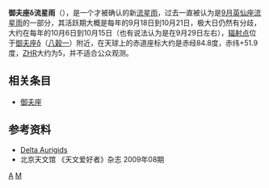 {{No footnotes|time=2021-10-01T13:06:21+00:00}}
'''御夫座δ流星雨'''（{{lang-en|Delta Aurigids}}），是一个{{When|近期|time=2021-10-01T13:12:17+00:00}}才被确认的新[[流星雨|流星雨]]，过去一直被认为是[[9月英仙座流星雨|9月英仙座流星雨]]的一部分，其活跃期大概是每年的9月18日到10月21日，极大日仍然有分歧，大约在每年的10月6日到10月15日（也有说法认为是在9月29日左右），[[辐射点|辐射点]]位于[[御夫座δ|御夫座δ]]（[[八穀一|八穀一]]）附近，在天球上的赤道座标大约是赤经84.8度，赤纬+51.9度，[[ZHR|ZHR]]大约为5，并不适合公众观测。

==相关条目==
*[[御夫座|御夫座]]

==参考资料==
* [https://web.archive.org/web/20090814160245/http://meteorshowersonline.com/showers/delta_aurigids.html Delta Aurigids]
* 北京天文馆 《天文爱好者》杂志 2009年08期

{{流星雨}}
{{天文小作品}}

[[Category:流星雨|A]]
[[Category:御夫座|M]]